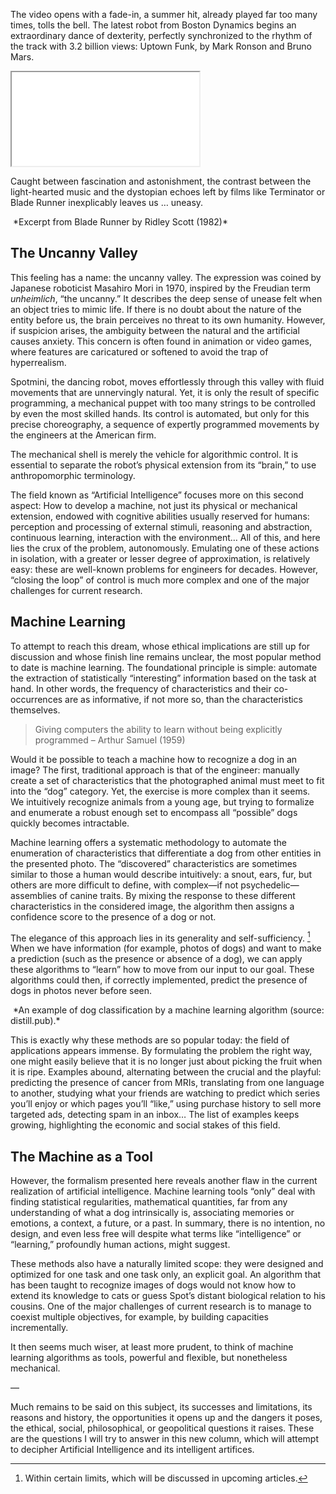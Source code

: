 

The video opens with a fade-in, a summer hit, already played far too many times, tolls the bell. The latest robot from Boston Dynamics begins an extraordinary dance of dexterity, perfectly synchronized to the rhythm of the track with 3.2 billion views: Uptown Funk, by Mark Ronson and Bruno Mars.

<iframe
    className="aspect-video w-full"
    src={"https://www.youtube.com/embed/kHBcVlqpvZ8"}
    title="YouTube Video Player"
    allow="accelerometer; autoplay; clipboard-write; encrypted-media; gyroscope; picture-in-picture"
></iframe>

Caught between fascination and astonishment, the contrast between the light-hearted music and the dystopian echoes left by films like Terminator or Blade Runner inexplicably leaves us … uneasy.

<Image src={blade} alt="" />
*Excerpt from Blade Runner by Ridley Scott (1982)*

## The Uncanny Valley

This feeling has a name: the uncanny valley. The expression was coined by Japanese roboticist Masahiro Mori in 1970, inspired by the Freudian term *unheimlich*, “the uncanny.” It describes the deep sense of unease felt when an object tries to mimic life. If there is no doubt about the nature of the entity before us, the brain perceives no threat to its own humanity. However, if suspicion arises, the ambiguity between the natural and the artificial causes anxiety. This concern is often found in animation or video games, where features are caricatured or softened to avoid the trap of hyperrealism.

Spotmini, the dancing robot, moves effortlessly through this valley with fluid movements that are unnervingly natural. Yet, it is only the result of specific programming, a mechanical puppet with too many strings to be controlled by even the most skilled hands. Its control is automated, but only for this precise choreography, a sequence of expertly programmed movements by the engineers at the American firm.

The mechanical shell is merely the vehicle for algorithmic control. It is essential to separate the robot’s physical extension from its “brain,” to use anthropomorphic terminology.

The field known as “Artificial Intelligence” focuses more on this second aspect: How to develop a machine, not just its physical or mechanical extension, endowed with cognitive abilities usually reserved for humans: perception and processing of external stimuli, reasoning and abstraction, continuous learning, interaction with the environment… All of this, and here lies the crux of the problem, autonomously. Emulating one of these actions in isolation, with a greater or lesser degree of approximation, is relatively easy: these are well-known problems for engineers for decades. However, “closing the loop” of control is much more complex and one of the major challenges for current research.

## Machine Learning

To attempt to reach this dream, whose ethical implications are still up for discussion and whose finish line remains unclear, the most popular method to date is machine learning. The foundational principle is simple: automate the extraction of statistically “interesting” information based on the task at hand. In other words, the frequency of characteristics and their co-occurrences are as informative, if not more so, than the characteristics themselves.

> Giving computers the ability to learn without being explicitly programmed – Arthur Samuel (1959)

Would it be possible to teach a machine how to recognize a dog in an image? The first, traditional approach is that of the engineer: manually create a set of characteristics that the photographed animal must meet to fit into the “dog” category. Yet, the exercise is more complex than it seems. We intuitively recognize animals from a young age, but trying to formalize and enumerate a robust enough set to encompass all “possible” dogs quickly becomes intractable.

Machine learning offers a systematic methodology to automate the enumeration of characteristics that differentiate a dog from other entities in the presented photo. The “discovered” characteristics are sometimes similar to those a human would describe intuitively: a snout, ears, fur, but others are more difficult to define, with complex—if not psychedelic—assemblies of canine traits. By mixing the response to these different characteristics in the considered image, the algorithm then assigns a confidence score to the presence of a dog or not.

The elegance of this approach lies in its generality and self-sufficiency. [^*] When we have information (for example, photos of dogs) and want to make a prediction (such as the presence or absence of a dog), we can apply these algorithms to “learn” how to move from our input to our goal. These algorithms could then, if correctly implemented, predict the presence of dogs in photos never before seen.

<Image src={dog} alt="" />
*An example of dog classification by a machine learning algorithm (source: distill.pub).*

This is exactly why these methods are so popular today: the field of applications appears immense. By formulating the problem the right way, one might easily believe that it is no longer just about picking the fruit when it is ripe. Examples abound, alternating between the crucial and the playful: predicting the presence of cancer from MRIs, translating from one language to another, studying what your friends are watching to predict which series you’ll enjoy or which pages you’ll “like,” using purchase history to sell more targeted ads, detecting spam in an inbox… The list of examples keeps growing, highlighting the economic and social stakes of this field.

## The Machine as a Tool

However, the formalism presented here reveals another flaw in the current realization of artificial intelligence. Machine learning tools “only” deal with finding statistical regularities, mathematical quantities, far from any understanding of what a dog intrinsically is, associating memories or emotions, a context, a future, or a past. In summary, there is no intention, no design, and even less free will despite what terms like “intelligence” or “learning,” profoundly human actions, might suggest.

These methods also have a naturally limited scope: they were designed and optimized for one task and one task only, an explicit goal. An algorithm that has been taught to recognize images of dogs would not know how to extend its knowledge to cats or guess Spot’s distant biological relation to his cousins. One of the major challenges of current research is to manage to coexist multiple objectives, for example, by building capacities incrementally.

It then seems much wiser, at least more prudent, to think of machine learning algorithms as tools, powerful and flexible, but nonetheless mechanical.

—

Much remains to be said on this subject, its successes and limitations, its reasons and history, the opportunities it opens up and the dangers it poses, the ethical, social, philosophical, or geopolitical questions it raises. These are the questions I will try to answer in this new column, which will attempt to decipher Artificial Intelligence and its intelligent artifices.

[^*]: Within certain limits, which will be discussed in upcoming articles.